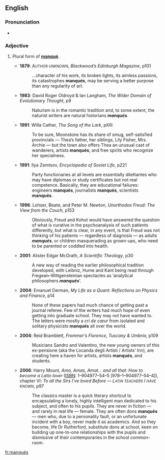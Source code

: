 ==English==

===Pronunciation===
* {{a|{{F.}}}} {{IPA|/mɑ̃ke/}}

===Adjective===
{{en-adj|-}}

# {{postpositive}} Plural form of '''[[manqué#English|manqué]]'''.
#* '''1879''': A<small>UTHOR UNKNOWN</small>, ''Blackwood’s Edinburgh Magazine'', p101
#*: …character of his work, its broken lights, its aimless passions, its catastrophes '''manqués''', may be serving a better purpose than any regularity of art.
#* '''1983''': David Roger Oldroyd & Ian Langham, ''The Wider Domain of Evolutionary Thought'', p9
#*: Naturism is in the romantic tradition and, to some extent, the naturist writers are natural historians '''''manqués'''''.
#* '''1991''': Willa Cather, ''The Song of the Lark'', pⅩⅢ
#*: To be sure, Moonstone has its share of smug, self-satisfied provincials — Thea’s father, her siblings, Lily Fisher, Mrs. Archie — but the town also offers Thea an unusual cast of wanderers, artists '''manqués''', and free spirits who recognize her specialness.
#* '''1991''': Ilya Zemtsov, ''Encyclopedia of Soviet Life'', p221
#*: Party functionaries at all levels are essentially dilettantes who may have diplomas or study certificates but not real competence. Basically, they are educational failures: engineers '''manqués''', journalists '''manqués''',<!-- In the source text, this word was hyphenated thus: [man-qués] due to line justification. --> scientists '''manqués'''.
#* '''1996''': Lohser, Beate, and Peter M. Newton, ''Unorthodox Freud: The View from the Couch'', p153
#*: Obviously, Freud and Kohut would have answered the question of what is curative in the psychoanalysis of such patients differently, but what is clear, in any event, is that Freud was not thinking of his patients — regardless of diagnosis — as adults '''''manqués''''', or children masquerading as grown-ups, who need to be parented or coddled into health.
#* '''2001''': Alister Edgar McGrath, ''A Scientific Theology'', p30
#*: A new way of reading the earlier philosophical tradition developed, with Leibniz, Hume and Kant being read through Fregean–Wittgensteinian spectacles as ‘analytical philosophers '''''manqués'''''’.
#* '''2004''': Emanuel Derman, ''My Life as a Quant: Reflections on Physics and Finance'', p14
#*: None of these papers had much chance of getting past a journal referee. Few of the writers had much hope of even getting into graduate school. They may not have wanted to. The letters were mostly a ''cri de cœur'' from isolated and solitary physicists '''manqués''' all over the world.
#* '''2004''': Reid Bramblett, ''Frommer’s Florence, Tuscany & Umbria'', p109
#*: Musicians Sandro and Valentino, the new young owners of this ex-pensione (aka the Locanda degli Artisti / Artists’ Inn), are creating here a haven for artists, artists '''manqués''', and students.
#* '''2006''': Harry Mount, ''Amo, Amas, Amat… and all that: How to become a Latin lover'' ([[ISBN]]: 1–904977–54–5 [978–1–904977–54–4]), chapter Ⅵ: <i>To all the Sirs I’ve loved Before — L<small>ATIN TEACHERS</small> I <small>HAVE KNOWN</small></i>, p97
#*: The classics master is a quick literary shortcut to encapsulating a lonely, highly intelligent man dedicated to his subject, and often to his pupils. They are never in fiction — and rarely in real life — female. They are often dons '''manqués''' — men who, due to a personality fault, or an unfortunate incident with a boy, never made it as academics. And so they become, life Dr Rutherford, substitute dons at school, keen on building up one-to-one relationships with the pupils and dismissive of their contemporaries in the school common-room.

[[fr:manqués]]